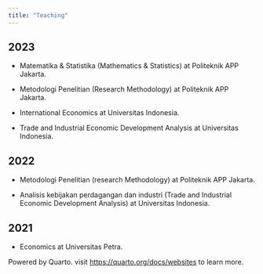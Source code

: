 ```yaml
---
title: "Teaching"
---
```


## 2023

- Matematika & Statistika (Mathematics & Statistics) at Politeknik APP Jakarta.

- Metodologi Penelitian (Research Methodology) at Politeknik APP Jakarta.

- International Economics at Universitas Indonesia.

- Trade and Industrial Economic Development Analysis at Universitas Indonesia.

## 2022

- Metodologi Penelitian (research Methodology) at Politeknik APP Jakarta.

- Analisis kebijakan perdagangan dan industri (Trade and Industrial Economic Development Analysis) at Universitas Indonesia.

## 2021

- Economics at Universitas Petra.

Powered by Quarto. visit <https://quarto.org/docs/websites> to learn more.
